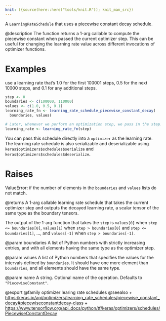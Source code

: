 ```yaml
---
knit: ({source(here::here("tools/knit.R")); knit_man_src})
---
```

A `LearningRateSchedule` that uses a piecewise constant decay schedule.

@description
The function returns a 1-arg callable to compute the piecewise constant
when passed the current optimizer step. This can be useful for changing the
learning rate value across different invocations of optimizer functions.

# Examples
use a learning rate that's 1.0 for the first 100001 steps, 0.5
for the next 10000 steps, and 0.1 for any additional steps.

```r
step <- 0
boundaries <- c(100000, 110000)
values <- c(1.0, 0.5, 0.1)
learning_rate_fn <- learning_rate_schedule_piecewise_constant_decay(
  boundaries, values)

# Later, whenever we perform an optimization step, we pass in the step.
learning_rate <- learning_rate_fn(step)
```

You can pass this schedule directly into a `optimizer`
as the learning rate. The learning rate schedule is also serializable and
deserializable using `keras$optimizers$schedules$serialize` and
`keras$optimizers$schedules$deserialize`.

# Raises
ValueError: if the number of elements in the `boundaries` and `values`
lists do not match.

@returns
A 1-arg callable learning rate schedule that takes the current optimizer
step and outputs the decayed learning rate, a scalar tensor of the
same type as the boundary tensors.

The output of the 1-arg function that takes the `step`
is `values[0]` when `step <= boundaries[0]`,
`values[1]` when `step > boundaries[0]` and `step <= boundaries[1]`,
..., and `values[-1]` when `step > boundaries[-1]`.

@param boundaries
A list of Python numbers with strictly increasing
entries, and with all elements having the same type as the
optimizer step.

@param values
A list of Python numbers that specifies the values for the
intervals defined by `boundaries`. It should have one more
element than `boundaries`, and all elements should have the same
type.

@param name
A string. Optional name of the operation. Defaults to
`"PiecewiseConstant"`.

@export
@family optimizer learing rate schedules
@seealso
+ <https:/keras.io/api/optimizers/learning_rate_schedules/piecewise_constant_decay#piecewiseconstantdecay-class>
+ <https://www.tensorflow.org/api_docs/python/tf/keras/optimizers/schedules/PiecewiseConstantDecay>

